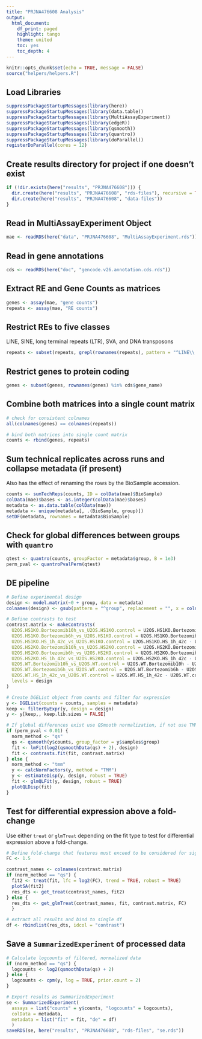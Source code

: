 ```yaml
---
title: "PRJNA476608 Analysis"
output:
  html_document:
    df_print: paged
    highlight: tango
    theme: united
    toc: yes
    toc_depth: 4
---
```


```r
knitr::opts_chunk$set(echo = TRUE, message = FALSE)
source("helpers/helpers.R")
```

## Load Libraries

```r
suppressPackageStartupMessages(library(here))
suppressPackageStartupMessages(library(data.table))
suppressPackageStartupMessages(library(MultiAssayExperiment))
suppressPackageStartupMessages(library(edgeR))
suppressPackageStartupMessages(library(qsmooth))
suppressPackageStartupMessages(library(quantro))
suppressPackageStartupMessages(library(doParallel))
registerDoParallel(cores = 12)
```

## Create results directory for project if one doesn't exist

```r
if (!dir.exists(here("results", "PRJNA476608"))) {
  dir.create(here("results", "PRJNA476608", "rds-files"), recursive = TRUE)
  dir.create(here("results", "PRJNA476608", "data-files"))
}
```

## Read in MultiAssayExperiment Object

```r
mae <- readRDS(here("data", "PRJNA476608", "MultiAssayExperiment.rds"))
```

## Read in gene annotations

```r
cds <- readRDS(here("doc", "gencode.v26.annotation.cds.rds"))
```

## Extract RE and Gene Counts as matrices

```r
genes <- assay(mae, "gene counts")
repeats <- assay(mae, "RE counts")
```

## Restrict REs to five classes

LINE, SINE, long terminal repeats (LTR), SVA, and DNA transposons

```r
repeats <- subset(repeats, grepl(rownames(repeats), pattern = "^LINE\\.|^SINE\\.|^LTR\\.|.*\\.SVA\\..*|^DNA\\."))
```

## Restrict genes to protein coding

```r
genes <- subset(genes, rownames(genes) %in% cds$gene_name)
```

## Combine both matrices into a single count matrix

```r
# check for consistent colnames
all(colnames(genes) == colnames(repeats))

# bind both matrices into single count matrix
counts <- rbind(genes, repeats)
```

## Sum technical replicates across runs and collapse metadata (if present)

Also has the effect of renaming the rows by the BioSample accession.

```r
counts <- sumTechReps(counts, ID = colData(mae)$BioSample)
colData(mae)$bases <- as.integer(colData(mae)$bases)
metadata <- as.data.table(colData(mae))
metadata <- unique(metadata[, .(BioSample, group)])
setDF(metadata, rownames = metadata$BioSample)
```

## Check for global differences between groups with `quantro`

```r
qtest <- quantro(counts, groupFactor = metadata$group, B = 1e3)
perm_pval <- quantroPvalPerm(qtest)
```

## DE pipeline

```r
# Define experimental design
design <- model.matrix(~0 + group, data = metadata)
colnames(design) <- gsub(pattern = "^group", replacement = "", x = colnames(design))

# Define contrasts to test
contrast.matrix <- makeContrasts(
  U2OS.HS1KO.Bortezomib10h_vs_U2OS.HS1KO.control = U2OS.HS1KO.Bortezomib10h - U2OS.HS1KO.control,
  U2OS.HS1KO.Bortezomib6h_vs_U2OS.HS1KO.control = U2OS.HS1KO.Bortezomib6h - U2OS.HS1KO.control,
  U2OS.HS1KO.HS_1h_42c_vs_U2OS.HS1KO.control = U2OS.HS1KO.HS_1h_42c - U2OS.HS1KO.control,
  U2OS.HS2KO.Bortezomib10h_vs_U2OS.HS2KO.control = U2OS.HS2KO.Bortezomib10h - U2OS.HS2KO.control, 
  U2OS.HS2KO.Bortezomib6h_vs_U2OS.HS2KO.control = U2OS.HS2KO.Bortezomib6h - U2OS.HS2KO.control,
  U2OS.HS2KO.HS_1h_42c_vs_U2OS.HS2KO.control = U2OS.HS2KO.HS_1h_42c - U2OS.HS2KO.control,
  U2OS.WT.Bortezomib10h_vs_U2OS.WT.control = U2OS.WT.Bortezomib10h - U2OS.WT.control,
  U2OS.WT.Bortezomib6h_vs_U2OS.WT.control = U2OS.WT.Bortezomib6h - U2OS.WT.control,
  U2OS.WT.HS_1h_42c_vs_U2OS.WT.control = U2OS.WT.HS_1h_42c - U2OS.WT.control, 
  levels = design
)

# Create DGEList object from counts and filter for expression
y <- DGEList(counts = counts, samples = metadata)
keep <- filterByExpr(y, design = design)
y <- y[keep,, keep.lib.sizes = FALSE]

# If global differences exist use QSmooth normalization, if not use TMM
if (perm_pval < 0.01) {
  norm_method <- "qs"
  qs <- qsmooth(y$counts, group_factor = y$samples$group)
  fit <- lmFit(log2(qsmoothData(qs) + 2), design)
  fit <- contrasts.fit(fit, contrast.matrix)
} else {
  norm_method <- "tmm"
  y <- calcNormFactors(y, method = "TMM")
  y <- estimateDisp(y, design, robust = TRUE)
  fit <- glmQLFit(y, design, robust = TRUE)
  plotQLDisp(fit)
}
```

## Test for differential expression above a fold-change

Use either `treat` or `glmTreat` depending on the fit type to test for 
differential expression above a fold-change.

```r
# Define fold-change that features must exceed to be considered for significance
FC <- 1.5

contrast_names <- colnames(contrast.matrix)
if (norm_method == "qs") {
  fit2 <- treat(fit, lfc = log2(FC), trend = TRUE, robust = TRUE)
  plotSA(fit2)
  res_dts <- get_treat(contrast_names, fit2)
} else {
  res_dts <- get_glmTreat(contrast_names, fit, contrast.matrix, FC)
  }

# extract all results and bind to single df
df <- rbindlist(res_dts, idcol = "contrast")
```

## Save a `SummarizedExperiment` of processed data

```r
# Calculate logcounts of filtered, normalized data
if (norm_method == "qs") {
  logcounts <- log2(qsmoothData(qs) + 2)
} else {
  logcounts <- cpm(y, log = TRUE, prior.count = 2)
}

# Export results as SummarizedExperiment
se <- SummarizedExperiment(
  assays = list("counts" = y$counts, "logcounts" = logcounts),
  colData = metadata,
  metadata = list("fit" = fit, "de" = df)
  )
saveRDS(se, here("results", "PRJNA476608", "rds-files", "se.rds"))
```
